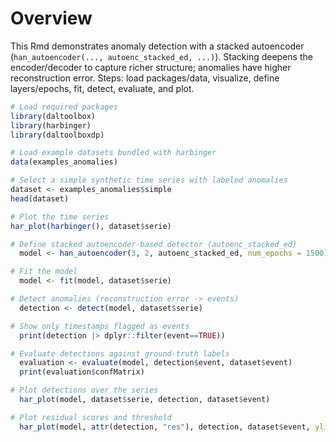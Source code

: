 # Overview

This Rmd demonstrates anomaly detection with a stacked autoencoder (`han_autoencoder(..., autoenc_stacked_ed, ...)`). Stacking deepens the encoder/decoder to capture richer structure; anomalies have higher reconstruction error. Steps: load packages/data, visualize, define layers/epochs, fit, detect, evaluate, and plot.

```r
# Load required packages
library(daltoolbox)
library(harbinger) 
library(daltoolboxdp)
```

```r
# Load example datasets bundled with harbinger
data(examples_anomalies)
```

```r
# Select a simple synthetic time series with labeled anomalies
dataset <- examples_anomalies$simple
head(dataset)
```

```r
# Plot the time series
har_plot(harbinger(), dataset$serie)
```

```r
# Define stacked autoencoder-based detector (autoenc_stacked_ed)
  model <- han_autoencoder(3, 2, autoenc_stacked_ed, num_epochs = 1500)
```

```r
# Fit the model
  model <- fit(model, dataset$serie)
```

```r
# Detect anomalies (reconstruction error -> events)
  detection <- detect(model, dataset$serie)
```

```r
# Show only timestamps flagged as events
  print(detection |> dplyr::filter(event==TRUE))
```

```r
# Evaluate detections against ground-truth labels
  evaluation <- evaluate(model, detection$event, dataset$event)
  print(evaluation$confMatrix)
```

```r
# Plot detections over the series
  har_plot(model, dataset$serie, detection, dataset$event)
```
```r
# Plot residual scores and threshold
  har_plot(model, attr(detection, "res"), detection, dataset$event, yline = attr(detection, "threshold"))
```
